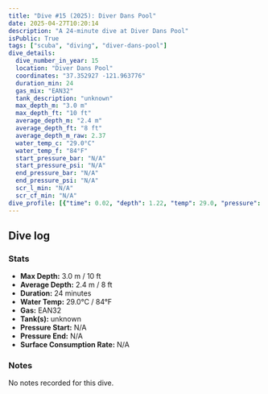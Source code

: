 ```yaml
---
title: "Dive #15 (2025): Diver Dans Pool"
date: 2025-04-27T10:20:14
description: "A 24-minute dive at Diver Dans Pool"
isPublic: True
tags: ["scuba", "diving", "diver-dans-pool"]
dive_details:
  dive_number_in_year: 15
  location: "Diver Dans Pool"
  coordinates: "37.352927 -121.963776"
  duration_min: 24
  gas_mix: "EAN32"
  tank_description: "unknown"
  max_depth_m: "3.0 m"
  max_depth_ft: "10 ft"
  average_depth_m: "2.4 m"
  average_depth_ft: "8 ft"
  average_depth_m_raw: 2.37
  water_temp_c: "29.0°C"
  water_temp_f: "84°F"
  start_pressure_bar: "N/A"
  start_pressure_psi: "N/A"
  end_pressure_bar: "N/A"
  end_pressure_psi: "N/A"
  scr_l_min: "N/A"
  scr_cf_min: "N/A"
dive_profile: [{"time": 0.02, "depth": 1.22, "temp": 29.0, "pressure": null}, {"time": 0.02, "depth": 0.0, "temp": 29.0, "pressure": null}, {"time": 0.07, "depth": 1.32, "temp": 29.0, "pressure": null}, {"time": 0.1, "depth": 1.45, "temp": 29.0, "pressure": null}, {"time": 0.13, "depth": 1.72, "temp": 29.0, "pressure": null}, {"time": 0.22, "depth": 1.84, "temp": 29.0, "pressure": null}, {"time": 0.23, "depth": 1.96, "temp": 29.0, "pressure": null}, {"time": 0.25, "depth": 2.12, "temp": 29.0, "pressure": null}, {"time": 0.27, "depth": 2.22, "temp": 29.0, "pressure": null}, {"time": 0.28, "depth": 2.41, "temp": 29.0, "pressure": null}, {"time": 0.32, "depth": 2.55, "temp": 29.0, "pressure": null}, {"time": 0.38, "depth": 2.73, "temp": 29.0, "pressure": null}, {"time": 0.4, "depth": 2.62, "temp": 29.0, "pressure": null}, {"time": 0.45, "depth": 2.5, "temp": 29.0, "pressure": null}, {"time": 0.48, "depth": 2.64, "temp": 29.0, "pressure": null}, {"time": 0.62, "depth": 2.82, "temp": 29.0, "pressure": null}, {"time": 0.68, "depth": 2.7, "temp": 29.0, "pressure": null}, {"time": 0.82, "depth": 2.56, "temp": 29.0, "pressure": null}, {"time": 0.87, "depth": 2.44, "temp": 29.0, "pressure": null}, {"time": 0.9, "depth": 2.56, "temp": 29.0, "pressure": null}, {"time": 0.93, "depth": 2.67, "temp": 29.0, "pressure": null}, {"time": 0.97, "depth": 2.52, "temp": 29.0, "pressure": null}, {"time": 1.02, "depth": 2.4, "temp": 29.0, "pressure": null}, {"time": 1.03, "depth": 2.53, "temp": 29.0, "pressure": null}, {"time": 1.07, "depth": 2.72, "temp": 29.0, "pressure": null}, {"time": 1.22, "depth": 2.57, "temp": 29.0, "pressure": null}, {"time": 1.23, "depth": 2.43, "temp": 29.0, "pressure": null}, {"time": 1.32, "depth": 2.58, "temp": 29.0, "pressure": null}, {"time": 1.35, "depth": 2.72, "temp": 29.0, "pressure": null}, {"time": 1.4, "depth": 2.58, "temp": 29.0, "pressure": null}, {"time": 1.47, "depth": 2.73, "temp": 29.0, "pressure": null}, {"time": 1.53, "depth": 2.61, "temp": 29.0, "pressure": null}, {"time": 1.72, "depth": 2.46, "temp": 29.0, "pressure": null}, {"time": 1.73, "depth": 2.57, "temp": 29.0, "pressure": null}, {"time": 1.75, "depth": 2.69, "temp": 29.0, "pressure": null}, {"time": 1.77, "depth": 2.8, "temp": 29.0, "pressure": null}, {"time": 1.78, "depth": 2.58, "temp": 29.0, "pressure": null}, {"time": 1.93, "depth": 2.42, "temp": 29.0, "pressure": null}, {"time": 2.13, "depth": 2.52, "temp": 29.0, "pressure": null}, {"time": 2.37, "depth": 2.63, "temp": 29.0, "pressure": null}, {"time": 2.58, "depth": 2.52, "temp": 29.0, "pressure": null}, {"time": 2.65, "depth": 2.63, "temp": 29.0, "pressure": null}, {"time": 2.9, "depth": 2.52, "temp": 29.0, "pressure": null}, {"time": 2.97, "depth": 2.64, "temp": 29.0, "pressure": null}, {"time": 3.08, "depth": 2.76, "temp": 29.0, "pressure": null}, {"time": 3.13, "depth": 2.65, "temp": 29.0, "pressure": null}, {"time": 3.22, "depth": 2.78, "temp": 29.0, "pressure": null}, {"time": 3.28, "depth": 2.6, "temp": 29.0, "pressure": null}, {"time": 3.37, "depth": 2.49, "temp": 29.0, "pressure": null}, {"time": 3.52, "depth": 2.63, "temp": 29.0, "pressure": null}, {"time": 3.65, "depth": 2.77, "temp": 29.0, "pressure": null}, {"time": 3.7, "depth": 2.67, "temp": 29.0, "pressure": null}, {"time": 3.75, "depth": 2.78, "temp": 29.0, "pressure": null}, {"time": 3.83, "depth": 2.67, "temp": 29.0, "pressure": null}, {"time": 3.87, "depth": 2.79, "temp": 29.0, "pressure": null}, {"time": 3.92, "depth": 2.66, "temp": 29.0, "pressure": null}, {"time": 4.22, "depth": 2.54, "temp": 29.0, "pressure": null}, {"time": 4.58, "depth": 2.41, "temp": 29.0, "pressure": null}, {"time": 4.68, "depth": 2.52, "temp": 29.0, "pressure": null}, {"time": 4.7, "depth": 2.38, "temp": 29.0, "pressure": null}, {"time": 4.72, "depth": 2.27, "temp": 29.0, "pressure": null}, {"time": 4.83, "depth": 2.41, "temp": 29.0, "pressure": null}, {"time": 4.88, "depth": 2.56, "temp": 29.0, "pressure": null}, {"time": 4.92, "depth": 2.69, "temp": 29.0, "pressure": null}, {"time": 5.22, "depth": 2.57, "temp": 29.0, "pressure": null}, {"time": 5.3, "depth": 2.71, "temp": 29.0, "pressure": null}, {"time": 5.95, "depth": 2.6, "temp": 29.0, "pressure": null}, {"time": 6.0, "depth": 2.7, "temp": 29.0, "pressure": null}, {"time": 6.02, "depth": 2.59, "temp": 29.0, "pressure": null}, {"time": 6.08, "depth": 2.46, "temp": 29.0, "pressure": null}, {"time": 6.15, "depth": 2.59, "temp": 29.0, "pressure": null}, {"time": 6.38, "depth": 2.72, "temp": 29.0, "pressure": null}, {"time": 6.55, "depth": 2.62, "temp": 29.0, "pressure": null}, {"time": 6.58, "depth": 2.73, "temp": 29.0, "pressure": null}, {"time": 6.8, "depth": 2.86, "temp": 29.0, "pressure": null}, {"time": 6.85, "depth": 2.74, "temp": 29.0, "pressure": null}, {"time": 6.88, "depth": 2.62, "temp": 29.0, "pressure": null}, {"time": 6.9, "depth": 2.5, "temp": 29.0, "pressure": null}, {"time": 6.93, "depth": 2.62, "temp": 29.0, "pressure": null}, {"time": 7.08, "depth": 2.76, "temp": 29.0, "pressure": null}, {"time": 7.25, "depth": 2.63, "temp": 29.0, "pressure": null}, {"time": 7.28, "depth": 2.52, "temp": 29.0, "pressure": null}, {"time": 7.37, "depth": 2.74, "temp": 29.0, "pressure": null}, {"time": 7.55, "depth": 2.62, "temp": 29.0, "pressure": null}, {"time": 7.82, "depth": 2.49, "temp": 29.0, "pressure": null}, {"time": 7.85, "depth": 2.6, "temp": 29.0, "pressure": null}, {"time": 7.88, "depth": 2.76, "temp": 29.0, "pressure": null}, {"time": 7.9, "depth": 2.57, "temp": 29.0, "pressure": null}, {"time": 7.97, "depth": 2.7, "temp": 29.0, "pressure": null}, {"time": 7.98, "depth": 2.5, "temp": 29.0, "pressure": null}, {"time": 8.07, "depth": 2.62, "temp": 29.0, "pressure": null}, {"time": 8.13, "depth": 2.47, "temp": 29.0, "pressure": null}, {"time": 8.22, "depth": 2.58, "temp": 29.0, "pressure": null}, {"time": 8.3, "depth": 2.47, "temp": 29.0, "pressure": null}, {"time": 8.35, "depth": 2.61, "temp": 29.0, "pressure": null}, {"time": 8.43, "depth": 2.49, "temp": 29.0, "pressure": null}, {"time": 8.45, "depth": 2.35, "temp": 29.0, "pressure": null}, {"time": 8.47, "depth": 2.55, "temp": 29.0, "pressure": null}, {"time": 8.5, "depth": 2.43, "temp": 29.0, "pressure": null}, {"time": 8.53, "depth": 2.6, "temp": 29.0, "pressure": null}, {"time": 8.55, "depth": 2.43, "temp": 29.0, "pressure": null}, {"time": 8.62, "depth": 2.67, "temp": 29.0, "pressure": null}, {"time": 8.8, "depth": 2.56, "temp": 29.0, "pressure": null}, {"time": 8.85, "depth": 2.7, "temp": 29.0, "pressure": null}, {"time": 9.15, "depth": 2.56, "temp": 29.0, "pressure": null}, {"time": 9.25, "depth": 2.68, "temp": 29.0, "pressure": null}, {"time": 9.67, "depth": 2.56, "temp": 29.0, "pressure": null}, {"time": 9.7, "depth": 2.78, "temp": 29.0, "pressure": null}, {"time": 9.73, "depth": 2.61, "temp": 29.0, "pressure": null}, {"time": 9.77, "depth": 2.48, "temp": 29.0, "pressure": null}, {"time": 9.87, "depth": 2.58, "temp": 29.0, "pressure": null}, {"time": 9.9, "depth": 2.7, "temp": 29.0, "pressure": null}, {"time": 9.97, "depth": 2.6, "temp": 29.0, "pressure": null}, {"time": 10.4, "depth": 2.48, "temp": 29.0, "pressure": null}, {"time": 10.57, "depth": 2.58, "temp": 29.0, "pressure": null}, {"time": 10.58, "depth": 2.71, "temp": 29.0, "pressure": null}, {"time": 10.62, "depth": 2.84, "temp": 29.0, "pressure": null}, {"time": 10.67, "depth": 2.67, "temp": 29.0, "pressure": null}, {"time": 10.8, "depth": 2.54, "temp": 29.0, "pressure": null}, {"time": 10.85, "depth": 2.66, "temp": 29.0, "pressure": null}, {"time": 10.88, "depth": 2.81, "temp": 29.0, "pressure": null}, {"time": 11.17, "depth": 2.69, "temp": 29.0, "pressure": null}, {"time": 11.28, "depth": 2.57, "temp": 29.0, "pressure": null}, {"time": 11.37, "depth": 2.7, "temp": 29.0, "pressure": null}, {"time": 11.57, "depth": 2.54, "temp": 29.0, "pressure": null}, {"time": 11.8, "depth": 2.66, "temp": 29.0, "pressure": null}, {"time": 11.98, "depth": 2.79, "temp": 29.0, "pressure": null}, {"time": 12.03, "depth": 2.62, "temp": 29.0, "pressure": null}, {"time": 12.12, "depth": 2.77, "temp": 29.0, "pressure": null}, {"time": 12.18, "depth": 2.66, "temp": 29.0, "pressure": null}, {"time": 12.25, "depth": 2.77, "temp": 29.0, "pressure": null}, {"time": 12.32, "depth": 2.66, "temp": 29.0, "pressure": null}, {"time": 12.38, "depth": 2.76, "temp": 29.0, "pressure": null}, {"time": 12.55, "depth": 2.62, "temp": 29.0, "pressure": null}, {"time": 12.62, "depth": 2.74, "temp": 29.0, "pressure": null}, {"time": 12.7, "depth": 2.61, "temp": 29.0, "pressure": null}, {"time": 12.87, "depth": 2.72, "temp": 29.0, "pressure": null}, {"time": 12.92, "depth": 2.56, "temp": 29.0, "pressure": null}, {"time": 12.98, "depth": 2.67, "temp": 29.0, "pressure": null}, {"time": 13.05, "depth": 2.56, "temp": 29.0, "pressure": null}, {"time": 13.12, "depth": 2.67, "temp": 29.0, "pressure": null}, {"time": 13.4, "depth": 2.53, "temp": 29.0, "pressure": null}, {"time": 13.43, "depth": 2.65, "temp": 29.0, "pressure": null}, {"time": 13.83, "depth": 2.77, "temp": 29.0, "pressure": null}, {"time": 13.9, "depth": 2.61, "temp": 29.0, "pressure": null}, {"time": 13.93, "depth": 2.72, "temp": 29.0, "pressure": null}, {"time": 14.02, "depth": 2.6, "temp": 29.0, "pressure": null}, {"time": 14.23, "depth": 2.74, "temp": 29.0, "pressure": null}, {"time": 14.4, "depth": 2.54, "temp": 29.0, "pressure": null}, {"time": 14.47, "depth": 2.7, "temp": 29.0, "pressure": null}, {"time": 14.75, "depth": 2.58, "temp": 29.0, "pressure": null}, {"time": 14.87, "depth": 2.7, "temp": 29.0, "pressure": null}, {"time": 14.95, "depth": 2.8, "temp": 29.0, "pressure": null}, {"time": 15.02, "depth": 2.65, "temp": 29.0, "pressure": null}, {"time": 15.07, "depth": 2.82, "temp": 29.0, "pressure": null}, {"time": 15.2, "depth": 2.93, "temp": 29.0, "pressure": null}, {"time": 15.43, "depth": 2.83, "temp": 29.0, "pressure": null}, {"time": 15.47, "depth": 2.73, "temp": 29.0, "pressure": null}, {"time": 15.5, "depth": 2.85, "temp": 29.0, "pressure": null}, {"time": 15.65, "depth": 2.74, "temp": 29.0, "pressure": null}, {"time": 15.7, "depth": 2.87, "temp": 29.0, "pressure": null}, {"time": 15.75, "depth": 2.68, "temp": 29.0, "pressure": null}, {"time": 15.77, "depth": 2.54, "temp": 29.0, "pressure": null}, {"time": 15.82, "depth": 2.69, "temp": 29.0, "pressure": null}, {"time": 15.83, "depth": 2.82, "temp": 29.0, "pressure": null}, {"time": 15.88, "depth": 2.71, "temp": 29.0, "pressure": null}, {"time": 16.82, "depth": 2.84, "temp": 29.0, "pressure": null}, {"time": 16.85, "depth": 2.72, "temp": 29.0, "pressure": null}, {"time": 17.0, "depth": 2.62, "temp": 29.0, "pressure": null}, {"time": 17.05, "depth": 2.74, "temp": 29.0, "pressure": null}, {"time": 17.18, "depth": 2.61, "temp": 29.0, "pressure": null}, {"time": 17.38, "depth": 2.74, "temp": 29.0, "pressure": null}, {"time": 17.43, "depth": 2.6, "temp": 29.0, "pressure": null}, {"time": 17.52, "depth": 2.71, "temp": 29.0, "pressure": null}, {"time": 17.78, "depth": 2.53, "temp": 29.0, "pressure": null}, {"time": 17.85, "depth": 2.66, "temp": 29.0, "pressure": null}, {"time": 18.0, "depth": 2.55, "temp": 29.0, "pressure": null}, {"time": 18.18, "depth": 2.65, "temp": 29.0, "pressure": null}, {"time": 18.52, "depth": 2.76, "temp": 29.0, "pressure": null}, {"time": 18.58, "depth": 2.6, "temp": 29.0, "pressure": null}, {"time": 18.65, "depth": 2.71, "temp": 29.0, "pressure": null}, {"time": 18.75, "depth": 2.54, "temp": 29.0, "pressure": null}, {"time": 18.83, "depth": 2.71, "temp": 29.0, "pressure": null}, {"time": 18.97, "depth": 2.6, "temp": 29.0, "pressure": null}, {"time": 19.03, "depth": 2.71, "temp": 29.0, "pressure": null}, {"time": 19.3, "depth": 2.52, "temp": 29.0, "pressure": null}, {"time": 19.38, "depth": 2.63, "temp": 29.0, "pressure": null}, {"time": 19.43, "depth": 2.44, "temp": 29.0, "pressure": null}, {"time": 19.52, "depth": 2.57, "temp": 29.0, "pressure": null}, {"time": 19.53, "depth": 2.72, "temp": 29.0, "pressure": null}, {"time": 19.78, "depth": 2.62, "temp": 29.0, "pressure": null}, {"time": 19.9, "depth": 2.45, "temp": 29.0, "pressure": null}, {"time": 20.08, "depth": 2.63, "temp": 29.0, "pressure": null}, {"time": 20.2, "depth": 2.51, "temp": 29.0, "pressure": null}, {"time": 20.27, "depth": 2.63, "temp": 29.0, "pressure": null}, {"time": 20.3, "depth": 2.51, "temp": 29.0, "pressure": null}, {"time": 20.35, "depth": 2.67, "temp": 29.0, "pressure": null}, {"time": 20.38, "depth": 2.79, "temp": 29.0, "pressure": null}, {"time": 20.42, "depth": 2.62, "temp": 29.0, "pressure": null}, {"time": 20.48, "depth": 2.81, "temp": 29.0, "pressure": null}, {"time": 20.55, "depth": 2.65, "temp": 29.0, "pressure": null}, {"time": 20.62, "depth": 2.77, "temp": 29.0, "pressure": null}, {"time": 20.65, "depth": 2.65, "temp": 29.0, "pressure": null}, {"time": 20.88, "depth": 2.53, "temp": 29.0, "pressure": null}, {"time": 21.03, "depth": 2.68, "temp": 29.0, "pressure": null}, {"time": 21.22, "depth": 2.53, "temp": 29.0, "pressure": null}, {"time": 21.38, "depth": 2.42, "temp": 29.0, "pressure": null}, {"time": 21.42, "depth": 2.54, "temp": 29.0, "pressure": null}, {"time": 21.53, "depth": 2.66, "temp": 29.0, "pressure": null}, {"time": 21.58, "depth": 2.5, "temp": 29.0, "pressure": null}, {"time": 21.63, "depth": 2.66, "temp": 29.0, "pressure": null}, {"time": 21.65, "depth": 2.77, "temp": 29.0, "pressure": null}, {"time": 21.7, "depth": 2.62, "temp": 29.0, "pressure": null}, {"time": 21.8, "depth": 2.73, "temp": 29.0, "pressure": null}, {"time": 21.9, "depth": 2.62, "temp": 29.0, "pressure": null}, {"time": 22.02, "depth": 2.72, "temp": 29.0, "pressure": null}, {"time": 22.07, "depth": 2.54, "temp": 29.0, "pressure": null}, {"time": 22.15, "depth": 2.66, "temp": 29.0, "pressure": null}, {"time": 22.2, "depth": 2.55, "temp": 29.0, "pressure": null}, {"time": 22.25, "depth": 2.68, "temp": 29.0, "pressure": null}, {"time": 22.28, "depth": 2.57, "temp": 29.0, "pressure": null}, {"time": 22.37, "depth": 2.68, "temp": 29.0, "pressure": null}, {"time": 22.42, "depth": 2.55, "temp": 29.0, "pressure": null}, {"time": 22.5, "depth": 2.7, "temp": 29.0, "pressure": null}, {"time": 22.55, "depth": 2.58, "temp": 29.0, "pressure": null}, {"time": 22.58, "depth": 2.71, "temp": 29.0, "pressure": null}, {"time": 22.65, "depth": 2.56, "temp": 29.0, "pressure": null}, {"time": 22.72, "depth": 2.72, "temp": 29.0, "pressure": null}, {"time": 23.0, "depth": 2.62, "temp": 29.0, "pressure": null}, {"time": 23.13, "depth": 2.48, "temp": 29.0, "pressure": null}, {"time": 23.17, "depth": 2.65, "temp": 29.0, "pressure": null}, {"time": 23.28, "depth": 2.76, "temp": 29.0, "pressure": null}, {"time": 23.32, "depth": 2.63, "temp": 29.0, "pressure": null}, {"time": 23.42, "depth": 2.5, "temp": 29.0, "pressure": null}, {"time": 23.48, "depth": 2.72, "temp": 29.0, "pressure": null}, {"time": 23.52, "depth": 2.58, "temp": 29.0, "pressure": null}, {"time": 23.68, "depth": 2.7, "temp": 29.0, "pressure": null}, {"time": 23.75, "depth": 2.59, "temp": 29.0, "pressure": null}, {"time": 23.78, "depth": 2.69, "temp": 29.0, "pressure": null}, {"time": 23.88, "depth": 2.56, "temp": 29.0, "pressure": null}, {"time": 23.95, "depth": 2.67, "temp": 29.0, "pressure": null}, {"time": 23.97, "depth": 2.55, "temp": 29.0, "pressure": null}, {"time": 24.0, "depth": 2.39, "temp": 29.0, "pressure": null}]
---
```



## Dive log

<DiveChart frontmatter={frontmatter} />

### Stats
- **Max Depth:** 3.0 m / 10 ft
- **Average Depth:** 2.4 m / 8 ft
- **Duration:** 24 minutes
- **Water Temp:** 29.0°C / 84°F
- **Gas:** EAN32
- **Tank(s):** unknown
- **Pressure Start:** N/A
- **Pressure End:** N/A
- **Surface Consumption Rate:** N/A

### Notes
No notes recorded for this dive.
